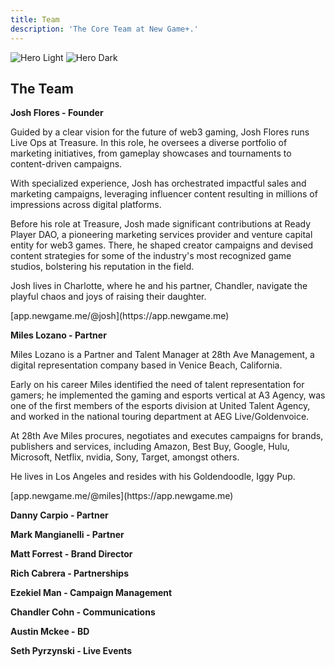 ```yaml
---
title: Team
description: 'The Core Team at New Game+.'
---
```


<img
  className="block dark:hidden"
  src="/images/hero-light.svg"
  alt="Hero Light"
/>
<img
  className="hidden dark:block"
  src="/images/hero-dark.svg"
  alt="Hero Dark"
/>

## The Team

**Josh Flores - Founder** 


  <Expandable title="Bio">
    Guided by a clear vision for the future of web3 gaming, Josh Flores runs Live Ops at Treasure. In this role, he oversees a diverse portfolio of marketing initiatives, from gameplay showcases and tournaments to content-driven campaigns.

With specialized experience, Josh has orchestrated impactful sales and marketing campaigns, leveraging influencer content resulting in millions of impressions across digital platforms.

Before his role at Treasure, Josh made significant contributions at Ready Player DAO, a pioneering marketing services provider and venture capital entity for web3 games. There, he shaped creator campaigns and devised content strategies for some of the industry's most recognized game studios, bolstering his reputation in the field.

Josh lives in Charlotte, where he and his partner, Chandler, navigate the playful chaos and joys of raising their daughter.

  <ResponseField name="New Game+ Profile:">
  [app.newgame.me/@josh](https://app.newgame.me)
  </ResponseField>
  </Expandable>



**Miles Lozano - Partner**

  <Expandable title="Bio">
    Miles Lozano is a Partner and Talent Manager at 28th Ave Management, a digital representation company based in Venice Beach, California. 

Early on his career Miles identified the need of talent representation for gamers; he implemented the gaming and esports vertical at A3 Agency, was one of the first members of the esports division at United Talent Agency, and worked in the national touring department at AEG Live/Goldenvoice. 

At 28th Ave Miles procures, negotiates and executes campaigns for brands, publishers and services, including Amazon, Best Buy, Google, Hulu, Microsoft, Netflix, nvidia, Sony, Target, amongst others. 

He lives in Los Angeles and resides with his Goldendoodle, Iggy Pup. 

  <ResponseField name="New Game+ Profile:">
  [app.newgame.me/@miles](https://app.newgame.me)
  </ResponseField>
  </Expandable>

**Danny Carpio - Partner**


**Mark Mangianelli - Partner**


**Matt Forrest - Brand Director**


**Rich Cabrera - Partnerships**


**Ezekiel Man - Campaign Management**


**Chandler Cohn - Communications**


**Austin Mckee - BD**


**Seth Pyrzynski - Live Events**